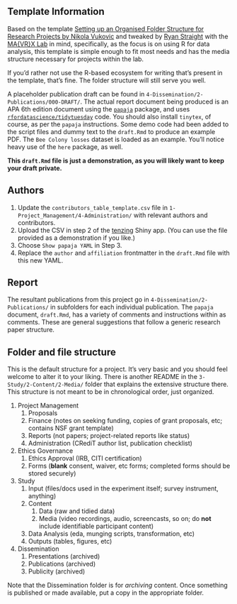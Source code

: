 ## Template Information

Based on the template [Setting up an Organised Folder Structure for Research Projects by Nikola Vukovic](http://www.nikola.me/folder_structure.html) and tweaked  by [Ryan Straight](https://github.com/ryanstraight) with the [MA{VR}X Lab](https://mavrxlab.org) in mind, specifically, as the focus is on using R for data analysis, this template is simple enough to fit most needs and has the media structure necessary for projects within the lab.

If you'd rather not use the R-based ecosystem for writing that's present in the template, that's fine. The folder structure will still serve you well.

A placeholder publication draft can be found in `4-Dissemination/2-Publications/000-DRAFT/`. The actual report document being produced is an APA 6th edition document using the [`papaja`](https://github.com/crsh/papaja) package, and uses [`rfordatascience/tidytuesday`](https://github.com/rfordatascience/tidytuesday) code. You should also install `tinytex`, of course, as per the `papaja` instructions. Some demo code had been added to the script files and dummy text to the `draft.Rmd` to produce an example PDF. The `Bee Colony losses` dataset is loaded as an example. You'll notice heavy use of the `here` package, as well. 

**This `draft.Rmd` file is just a demonstration, as you will likely want to keep your draft private.**


## Authors

1. Update the `contributors_table_template.csv` file in `1-Project_Management/4-Administration/` with relevant authors and contributors.
1. Upload the CSV in step 2 of the [tenzing](https://rollercoaster.shinyapps.io/tenzing/) Shiny app. (You can use the file provided as a demonstration if you like.)
1. Choose `Show papaja YAML` in Step 3.
1. Replace the `author` and `affiliation` frontmatter in the `draft.Rmd` file with this new YAML.

## Report

The resultant publications from this project go in `4-Dissemination/2-Publications/` in subfolders for each individual publication. The `papaja` document, `draft.Rmd`, has a variety of comments and instructions within as comments. These are general suggestions that follow a generic research paper structure. 

## Folder and file structure

This is the default structure for a project. It's very basic and you should feel welcome to alter it to your liking. There is another README in the `3-Study/2-Content/2-Media/` folder that explains the extensive structure there. This structure is not meant to be in chronological order, just organized.

1. Project Management
    1. Proposals
    1. Finance (notes on seeking funding, copies of grant proposals, etc; contains NSF grant template)
    1. Reports (not papers; project-related reports like status)
    1. Administration (CRediT author list, publication checklist)
1. Ethics Governance
    1. Ethics Approval (IRB, CITI certification)
    1. Forms (**blank** consent, waiver, etc forms; completed forms should be stored securely)
1. Study
    1. Input (files/docs used in the experiment itself; survey instrument, anything)
    1. Content
        1. Data (raw and tidied data)
        1. Media (video recordings, audio, screencasts, so on; do **not** include identifiable participant content)
    1. Data Analysis (eda, munging scripts, transformation, etc)
    1. Outputs (tables, figures, etc)
1. Dissemination
    1. Presentations (archived)
    1. Publications (archived)
    1. Publicity (archived)
    

Note that the Dissemination folder is for *archiving* content. Once something is published or made available, put a copy in the appropriate folder.